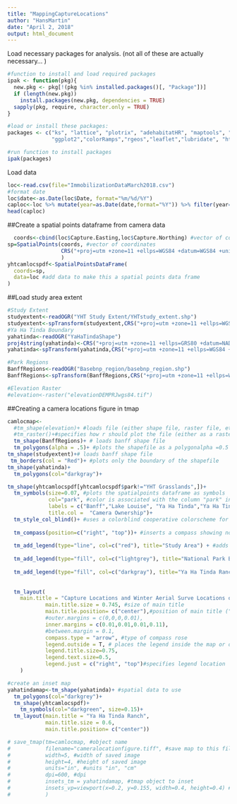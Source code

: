```yaml
---
title: "MappingCaptureLocations"
author: "HansMartin"
date: "April 2, 2018"
output: html_document
---
```


Load necessary packages for analysis. (not all of these are actually necessary... )
```r
#function to install and load required packages
ipak <- function(pkg){
  new.pkg <- pkg[!(pkg %in% installed.packages()[, "Package"])]
  if (length(new.pkg)) 
    install.packages(new.pkg, dependencies = TRUE)
  sapply(pkg, require, character.only = TRUE)
}

#load or install these packages:
packages <- c("ks", "lattice", "plotrix", "adehabitatHR", "maptools", "foreign", "rgdal", "sp", "raster",
              "ggplot2","colorRamps","rgeos","leaflet","lubridate", "htmlwidgets","move", "tmap","grid","dplyr","tidyr")

#run function to install packages
ipak(packages)
```

Load data
```r
loc<-read.csv(file="ImmobilizationDataMarch2018.csv")
#format date
loc$date<-as.Date(loc$Date, format="%m/%d/%Y")
caploc<-loc %>% mutate(year=as.Date(date,format="%Y")) %>% filter(year==2018)
head(caploc)
```

##Create a spatial points dataframe from camera data

```r
  coords<-cbind(loc$Capture.Easting,loc$Capture.Northing) #vector of coordinates
sp=SpatialPoints(coords, #vector of coordinates
                 CRS("+proj=utm +zone=11 +ellps=WGS84 +datum=WGS84 +units=m +no_defs") #specify the coordinate reference system
                 ) 
yhtcamlocspdf<-SpatialPointsDataFrame(
  coords=sp, 
  data=loc #add data to make this a spatial points data frame
)
```

##Load study area extent

```r
#Study Extent
studyextent<-readOGR("YHT Study Extent/YHTstudy_extent.shp")
studyextent<-spTransform(studyextent,CRS("+proj=utm +zone=11 +ellps=WGS84 +datum=WGS84 +units=m +no_defs")) #reproject using the landcover projection
#Ya Ha Tinda Boundary
yahatinda<-readOGR("YaHaTindaShape")
proj4string(yahatinda)<-CRS("+proj=utm +zone=11 +ellps=GRS80 +datum=NAD83 +units=m +no_defs")
yahatinda<-spTransform(yahatinda,CRS("+proj=utm +zone=11 +ellps=WGS84 +datum=WGS84 +units=m +no_defs"))

#Park Regions
BanffRegions<-readOGR("Basebnp_region/basebnp_region.shp")
BanffRegions<-spTransform(BanffRegions,CRS("+proj=utm +zone=11 +ellps=WGS84 +datum=WGS84 +units=m +no_defs"))

#Elevation Raster
#elevation<-raster("elevationDEMPRJwgs84.tif")

```

##Creating a camera locations figure in tmap
```r

camlocmap<-
  #tm_shape(elevation)+ #loads file (either shape file, raster file, etc...)
  #tm_raster()+#specifies how r should plot the file (either as a raster, polygon, line, symbol)
  tm_shape(BanffRegions)+ # loads banff shape file
  tm_polygons(alpha = .5)+ #plots the shapefile as a polygonalpha =0.5 controls transparency (0-1)
tm_shape(studyextent)+# loads banff shape file
 tm_borders(col = "Red")+ #plots only the boundary of the shapefile 
tm_shape(yahatinda)+
  tm_polygons(col="darkgray")+

tm_shape(yhtcamlocspdf[yhtcamlocspdf$park!="YHT Grasslands",])+
  tm_symbols(size=0.07, #plots the spatialpoints dataframe as symbols
             col="park", #color is associated with the column "park" in the spatialpointsdataframe
             labels = c("Banff","Lake Louise", "Ya Ha Tinda","Ya Ha Tinda Winter Observation"),
             title.col =  "Camera Ownership")+
  tm_style_col_blind()+ #uses a colorblind cooperative colorscheme for the symbols
  
  tm_compass(position=c("right", "top"))+ #inserts a compass showing north.
  
  tm_add_legend(type="line", col=c("red"), title="Study Area") + #adds a custom legend
  
  tm_add_legend(type="fill", col=c("lightgrey"), title="National Park Boundary") + #adds a custom legend 
  
  tm_add_legend(type="fill", col=c("darkgray"), title="Ya Ha Tinda Ranch") +#adds a custom legend
  
    
  tm_layout(
    main.title = "Capture Locations and Winter Aerial Surve Locations of Male Elk",#text for main title
            main.title.size = 0.745, #size of main title
            main.title.position= c("center"),#position of main title ("top","right","bottom")
            #outer.margins = c(0,0,0,0.01), 
            inner.margins = c(0.01,0.01,0.01,0.11), 
            #between.margin = 0.1,
            compass.type = "arrow", #type of compass rose
            legend.outside = T, # places the legend inside the map or outside
            legend.title.size=0.75,
            legend.text.size=0.5,
            legend.just = c("right", "top")#specifies legend location
    ) 

#create an inset map
yahatindamap<-tm_shape(yahatinda)+ #spatial data to use
  tm_polygons(col="darkgrey")+
  tm_shape(yhtcamlocspdf)+
    tm_symbols(col="darkgreen", size=0.15)+
  tm_layout(main.title = "Ya Ha Tinda Ranch",
            main.title.size = 0.6, 
            main.title.position= c("center"))

# save_tmap(tm=camlocmap, #object name
#           filename="cameralocationfigure.tiff", #save map to this filename
#           width=5, #width of saved image
#           height=4, #height of saved image
#           units="in", #units "in", "cm"
#           dpi=600, #dpi
#           insets_tm = yahatindamap, #tmap object to inset
#           insets_vp=viewport(x=0.2, y=0.155, width=0.4, height=0.4) #location of the inset map
#           )

```